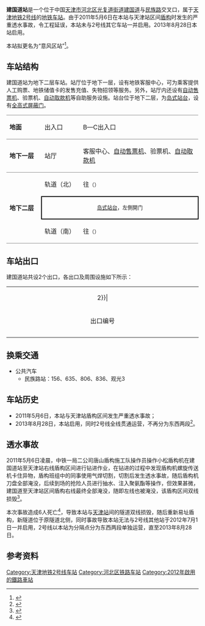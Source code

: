 {{noteTA 
|G1 =Transport}}
{{Infobox station
|name = 建国道
|eng_name = Jianguodao
|linecolour = {{天津地铁颜色|2}}
|image = Platform, Jianguodao Station, Tianjin Metro 20210903.jpg
|caption = 车站站台
|other_name = 
|country = {{PRC}}
|borough = [[天津市|天津市]][[河北区|河北区]][[光复道街道|光复道街道]]
|address = [[建国道|建国道]]与[[民族路_(天津市)|民族路]]交叉口
|coordinates = {{coord|39|8|16.656|N|117|11|41.82|E|display=inline,title|Region:CH_type}}
|elevation = 
|operator = [[天津轨道交通集团|天津轨道交通集团]]
|lines = {{天津地铁线路名|2|SL}}
|distance = 
|platform = 1座[[岛式站台|岛式站台]]
|tracks = 2条
|bus_routes = 
|bus_stands = 
|connections = 公交站
|structure = 地下车站
|hall = 地下站厅
|depth = 
|levels = 
|interchange = 
|exits = 4个
|lift = 
|escalator = 6条
|architect = 
|architectural_style = 
|colour = 白色
|type = 
|status = 运营中
|code = 
|zone = 
|classification = 
|website = 
|built = 
|opened = 2013年8月28日
|closed = 
|pass_year = 
|passengers = 
|pass_system = 
|pass_rank = 
|mpassengers = 
|trains = 
|station_hours = 
|hours = 
|first = 往{{天津地铁起讫站|2|R}}：06:03<br />往{{天津地铁起讫站|2|L}}：06:06
|last = 往{{天津地铁起讫站|2|R}}：23:15<br />往{{天津地铁起讫站|2|L}}：23:21
|adjacent = {{adjacent stations|system=天津地铁|line=2|left=东南角|right=天津站}}
|other_services = 
|route_map = 
}}
'''建国道站'''是一个位于中国[[天津市|天津市]][[河北区|河北区]][[光复道街道|光复道街道]][[建国道|建国道]]与[[民族路_(天津市)|民族路]]交叉口，属于[[天津地铁|天津地铁]][[天津地铁2号线|2号线]]的[[地铁车站|地铁车站]]。由于2011年5月6日在本站与天津站区间[[盾构|盾构]]时发生的严重透水事故，令工程延误，本站未与2号线其它车站一并启用。2013年8月28日本站启用。

本站拟更名为“意风区站”<ref>{{cite web|url=http://ghhzrzy.tj.gov.cn/zwgk_143/tzgg/202204/t20220406_5849210.html|date=2022-04-06|title=关于地铁2号线“建国道”站拟更名为“意风区站”的公示|archive-url=https://web.archive.org/web/20220410025352/http://ghhzrzy.tj.gov.cn/zwgk_143/tzgg/202204/t20220406_5849210.html|archive-date=2022-04-10|access-date=2022-04-10}}</ref>。

==车站结构==
建国道站为地下二层车站。站厅位于地下一层，设有地铁客服中心，可为乘客提供人工购票、地铁储值卡的发售充值、失物招领等服务。另外，站厅内还设有[[自动售票机|自动售票机]]、验票机、[[自动取款机|自动取款机]]等自助服务设施。站台位于地下二层，为[[岛式站台|岛式站台]]，设有[[屏蔽门|全高式屏蔽门]]。

{|cellspacing=0 cellpadding=3
|-
|style="border-top:solid 1px gray;border-bottom:solid 1px gray;" valign=top width=100|'''地面'''
|style="border-top:solid 1px gray;border-bottom:solid 1px gray;" valign=top width=100|出入口
|style="border-top:solid 1px gray;border-bottom:solid 1px gray;" valign=top width=400|B—C出入口
|-
|style="border-bottom:solid 1px gray;" valign=top|'''地下一层'''
|style="border-bottom:solid 1px gray;" valign=top|站厅
|style="border-bottom:solid 1px gray;" valign=top|客服中心、[[自动售票机|自动售票机]]、验票机、[[自动取款机|自动取款机]]
|-
|style="border-bottom:solid 1px gray;" rowspan=3 valign=top|'''地下二层'''
|轨道（北）
|{{arrow|L}}{{天津地铁线路名|2|c}}往{{站|曹庄}}<small>（{{站|东南角}}）</small>
|-
|style="border-right:solid 2px black;border-left:solid 2px black;border-top:solid 2px black;border-bottom:solid 2px black;" colspan=2|<center><small>[[岛式站台|岛式站台]]，左側開门</small></center>
|-
|style="border-bottom:solid 1px gray;"|轨道（南）
|style="border-bottom:solid 1px gray;"|{{arrow|R}} {{天津地铁线路名|2|c}}往{{站|滨海国际机场}}<small>（{{站|天津站}}）</small>
|}

== 车站出口 ==
建国道站共设2个出口，各出口及周围设施如下所示：
{| class="wikitable" style="width:65%"
|colspan=4 align="center" bgcolor={{天津地铁颜色|2}}|
|-
! style="width:9%" | 出口编号
! style="width:20%" | 地点
! style="width:40%" | 可到达目的地
|-
| align="center" style="border-bottom:none" | {{港鐵出口|B}}  ||建国道南侧、民族路西侧||民族路、建国道、意式风情区
|-
| align="center" style="border-bottom:none" | {{港鐵出口|C}}  ||兴隆街南侧、民族路东侧||兴隆街、新货场
|}

== 换乘交通 ==
*公共汽车
**民族路站：156、635、806、836、观光3

== 车站历史 ==
* 2011年5月6日，本站与天津站盾构区间发生严重透水事故；
* 2013年8月28日，本站启用，同时2号线全线贯通运营，不再分为东西两段<ref>{{cite news | title = 地铁2号线28日全线贯通 建国道站同期开放 | publisher = 北方网 | date = 2013-08-27 | url = http://news.enorth.com.cn/system/2013/08/27/011260273.shtml | accessdate = 2018-08-07 | language = zh | archive-date = 2014-10-17 | archive-url = https://web.archive.org/web/20141017161917/http://news.enorth.com.cn/system/2013/08/27/011260273.shtml | dead-url = no }}</ref>。

== 透水事故 ==
2011年5月6日凌晨，中铁一局二公司唐山盾构施工队操作员操作小松盾构机在建国道站至天津站右线盾构区间进行钻进作业，在钻进的过程中发现盾构机螺旋传送机卡住异物，盾构班组中的同事使用气焊切割，切割后发生透水事故，随后盾构机刀盘全部淹没，后续到场的抢险人员进行抽水、注入聚氨酯等操作，但效果甚微，建国道至天津站区间盾构右线最终全部淹没，随即左线也被淹没，该盾构区间双线损毁<ref>{{cite web |url=http://blog.sina.com.cn/s/blog_4cac398c010171ph.html |language=zh |title=天津地铁二号线建国道站至天津站区间盾构透水事故经过简述 |publisher=新浪博客 |date=2012-07-23 |accessdate=2018-08-07 |archive-date=2019-10-15 |archive-url=https://web.archive.org/web/20191015180129/http://blog.sina.com.cn/s/blog_4cac398c010171ph.html |dead-url=no }}</ref>。

本次事故造成6人死亡<ref>{{cite news | title = 内地地铁大缓建 负债超万亿遭遇融资难 | publisher = 凤凰网 | date = 2011-12-27 | url = http://news.ifeng.com/shendu/xsjzk/detail_2011_12/27/11599202_0.shtml | accessdate = 2018-08-07 | language = zh | archive-date = 2019-09-25 | archive-url = https://web.archive.org/web/20190925132617/http://news.ifeng.com/shendu/xsjzk/detail_2011_12/27/11599202_0.shtml | dead-url = no }}</ref>，导致本站与[[天津站_(地铁)|天津站]]间的隧道双线损毁，随后重新易址盾构，新隧道位于原隧道北侧，同时事故导致本站无法与2号线其他站于2012年7月1日一并启用，2号线以本站为分隔点分为东西两段单独运营，直至2013年8月28日。

== 参考资料 ==
<div class="references-small">
<references />
</div>

{{Commonscat|Jianguodao Station}}

{{天津地铁2号线}}
{{天津轨道交通车站列表}}

[[Category:天津地铁2号线车站|Category:天津地铁2号线车站]]
[[Category:河北区铁路车站|Category:河北区铁路车站]]
[[Category:2012年啟用的鐵路車站|Category:2012年啟用的鐵路車站]]